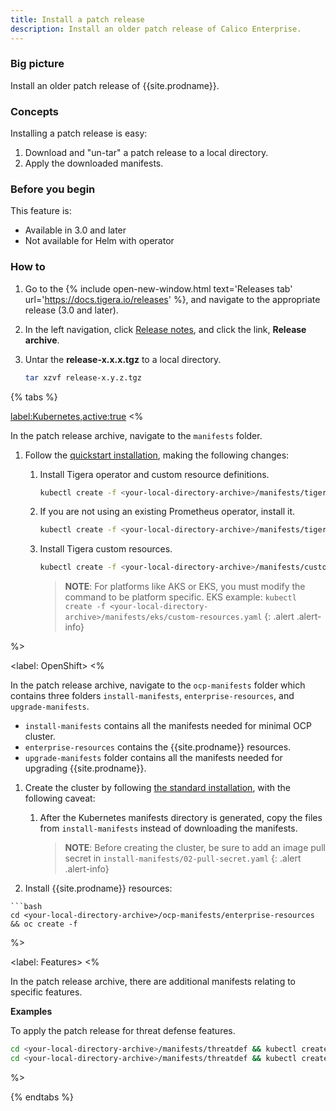 ```yaml
---
title: Install a patch release
description: Install an older patch release of Calico Enterprise.
---
```


### Big picture

Install an older patch release of {{site.prodname}}.

### Concepts

Installing a patch release is easy:

1. Download and "un-tar" a patch release to a local directory.
1. Apply the downloaded manifests.

### Before you begin

This feature is:
- Available in 3.0 and later
- Not available for Helm with operator

### How to

1. Go to the {% include open-new-window.html text='Releases tab' url='https://docs.tigera.io/releases' %}, and navigate to the appropriate release (3.0 and later).

1. In the left navigation, click [Release notes]({{site.baseurl}}/release-notes/), and click the link, **Release archive**.

1. Untar the **release-x.x.x.tgz** to a local directory.

   ```bash
   tar xzvf release-x.y.z.tgz
   ```

{% tabs %}

<label:Kubernetes,active:true>
<%

In the patch release archive, navigate to the `manifests` folder.

1. Follow the [quickstart installation]({{site.baseurl}}/getting-started/kubernetes/quickstart), making the following changes:
   1. Install Tigera operator and custom resource definitions.
      
      ```bash
      kubectl create -f <your-local-directory-archive>/manifests/tigera-operator.yaml
      ```

   2. If you are not using an existing Prometheus operator, install it.
      
      ```bash
      kubectl create -f <your-local-directory-archive>/manifests/tigera-prometheus-operator.yaml
      ```

   3. Install Tigera custom resources.
      
      ```bash
      kubectl create -f <your-local-directory-archive>/manifests/custom-resources.yaml
      ```

      > **NOTE**: For platforms like AKS or EKS, you must modify the command to be platform specific.
      > EKS example: `kubectl create -f <your-local-directory-archive>/manifests/eks/custom-resources.yaml`
      > {: .alert .alert-info}

%>

<label: OpenShift>
<%

In the patch release archive, navigate to the `ocp-manifests` folder which contains three folders `install-manifests`,
`enterprise-resources`, and `upgrade-manifests`.

- `install-manifests` contains all the manifests needed for minimal OCP cluster.
- `enterprise-resources` contains the {{site.prodname}} resources.
- `upgrade-manifests` folder contains all the manifests needed for upgrading {{site.prodname}}.

1. Create the cluster by following [the standard installation]({{site.baseurl}}/getting-started/openshift/installation), with the following caveat:
   1. After the Kubernetes manifests directory is generated, copy the files from `install-manifests` instead of downloading the manifests.

      > **NOTE**: Before creating the cluster, be sure to add an image pull secret in `install-manifests/02-pull-secret.yaml`
      > {: .alert .alert-info}

  1. Install {{site.prodname}} resources:

    ```bash
    cd <your-local-directory-archive>/ocp-manifests/enterprise-resources && oc create -f

%>

<label: Features>
<%

In the patch release archive, there are additional manifests relating to specific features.

**Examples**

To apply the patch release for threat defense features.

```bash
cd <your-local-directory-archive>/manifests/threatdef && kubectl create -f ejr-vpn.yaml.yaml
cd <your-local-directory-archive>/manifests/threatdef && kubectl create -f tor-exit-feed.yaml
```

%>

{% endtabs %}